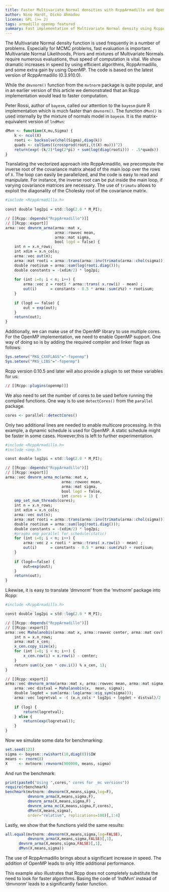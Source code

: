 ```yaml
---
title: Faster Multivariate Normal densities with RcppArmadillo and OpenMP
author: Nino Hardt, Dicko Ahmadou
license: GPL (>= 2)
tags: armadillo openmp featured
summary: Fast implementation of Multivariate Normal density using RcppArmadillo and OpenMP.
---
```


The Multivariate Normal density function is used frequently
in a number of problems. Especially for MCMC problems, fast 
evaluation is important. Multivariate Normal Likelihoods, 
Priors and mixtures of Multivariate Normals require numerous 
evaluations, thus speed of computation is vital. 
We show dramatic increases in speed by using efficient algorithms,
RcppArmadillo, and some extra gain by using OpenMP.
The code is based on the latest version of RcppArmadillo (0.3.910.0).

While the `dmvnorm()` function from the `mvtnorm` package is quite popular,
and in an earlier version of this article we demonstrated that an 
Rcpp implementation would lead to faster computation.

Peter Rossi, author of `bayesm`, called our attention to the `bayesm` pure R 
implementation which is much faster than `dmvnorm()`. 
The function `dMvn()` is used internally by the mixture of normals model in 
`bayesm`. It is the matrix-equivalent version of `lndMvn`:


```r
dMvn <- function(X,mu,Sigma) {
    k <- ncol(X)
    rooti <- backsolve(chol(Sigma),diag(k))
    quads <- colSums((crossprod(rooti,(t(X)-mu)))^2)
    return(exp(-(k/2)*log(2*pi) + sum(log(diag(rooti))) - .5*quads))
}
```


Translating the vectorized approach into RcppArmadillo, 
we precompute the inverse root of the covariance matrix ahead 
of the main loop over the rows of `X`. 
The loop can easily be parallelized, and the code is easy to read and 
manipulate. For instance, the inverse root can be put inside the main 
loop, if varying covariance matrices are necessary.
The use of `trimatu` allows to exploit the diagonality of the Cholesky
root of the covariance matrix.


```r
#include <RcppArmadillo.h>
  
const double log2pi = std::log(2.0 * M_PI);

// [[Rcpp::depends("RcppArmadillo")]]
// [[Rcpp::export]]
arma::vec dmvnrm_arma(arma::mat x,  
                      arma::rowvec mean,  
                      arma::mat sigma, 
                      bool logd = false) { 
    int n = x.n_rows;
    int xdim = x.n_cols;
    arma::vec out(n);
    arma::mat rooti = arma::trans(arma::inv(trimatu(arma::chol(sigma))));
    double rootisum = arma::sum(log(rooti.diag()));
    double constants = -(xdim/2) * log2pi;
    
    for (int i=0; i < n; i++) {
        arma::vec z = rooti * arma::trans( x.row(i) - mean) ;    
        out(i)      = constants - 0.5 * arma::sum(z%z) + rootisum;     
    }  
      
    if (logd == false) {
        out = exp(out);
    }
    return(out);
}
```

Additionally, we can make use of the OpenMP library to use multiple 
cores. For the OpenMP implementation, we need to enable OpenMP support. 
One way of doing so is by adding the required compiler and linker 
flags as follows:

```r
Sys.setenv("PKG_CXXFLAGS"="-fopenmp")
Sys.setenv("PKG_LIBS"="-fopenmp")
```

Rcpp version 0.10.5 and later will also provide a plugin to set these
variables for us:

```r
// [[Rcpp::plugins(openmp)]]
``` 

We also need to set the number of cores to be used before running the
compiled functions. One way is to use `detectCores()` from the `parallel`
package.

```r
cores <- parallel::detectCores()
```

Only two additional lines are needed to enable multicore processing. 
In this example, a dynamic schedule is used for OpenMP. 
A static schedule might be faster in some cases. However,this is 
left to further experimentation.


```r
#include <RcppArmadillo.h>
#include <omp.h>

const double log2pi = std::log(2.0 * M_PI);

// [[Rcpp::depends("RcppArmadillo")]]
// [[Rcpp::export]]
arma::vec dmvnrm_arma_mc(arma::mat x,  
                         arma::rowvec mean,  
                         arma::mat sigma, 
                         bool logd = false,
                         int cores = 1) { 
    omp_set_num_threads(cores);
    int n = x.n_rows;
    int xdim = x.n_cols;
    arma::vec out(n);
    arma::mat rooti = arma::trans(arma::inv(trimatu(arma::chol(sigma))));
    double rootisum = arma::sum(log(rooti.diag()));
    double constants = -(xdim/2) * log2pi;
    #pragma omp parallel for schedule(static) 
    for (int i=0; i < n; i++) {
        arma::vec z = rooti * arma::trans( x.row(i) - mean) ;    
        out(i)      = constants - 0.5 * arma::sum(z%z) + rootisum;     
    }  
      
    if (logd==false) {
        out=exp(out);
    }
    return(out);
}
```


Likewise, it is easy to translate 'dmvnorm' from the 'mvtnorm' 
package into Rcpp:

```r
#include <RcppArmadillo.h>

const double log2pi = std::log(2.0 * M_PI);

// [[Rcpp::depends("RcppArmadillo")]]
// [[Rcpp::export]]
arma::vec Mahalanobis(arma::mat x, arma::rowvec center, arma::mat cov) {
    int n = x.n_rows;
    arma::mat x_cen;
    x_cen.copy_size(x);
    for (int i=0; i < n; i++) {
        x_cen.row(i) = x.row(i) - center;
    }
    return sum((x_cen * cov.i()) % x_cen, 1);    
}

// [[Rcpp::export]]
arma::vec dmvnorm_arma(arma::mat x, arma::rowvec mean, arma::mat sigma, bool log = false) { 
    arma::vec distval = Mahalanobis(x,  mean, sigma);
    double logdet = sum(arma::log(arma::eig_sym(sigma)));
    arma::vec logretval = -( (x.n_cols * log2pi + logdet + distval)/2  ) ;
    
    if (log) { 
        return(logretval);
    } else { 
        return(exp(logretval));
    }
}
```



Now we simulate some data for benchmarking:
```r
set.seed(123)
sigma <- bayesm::rwishart(10,diag(8))$IW
means <- rnorm(8)
X     <- mvtnorm::rmvnorm(900000, means, sigma)
```



And run the benchmark:

```r
print(paste0("Using ",cores," cores for _mc versions"))
require(rbenchmark)
benchmark(mvtnorm::dmvnorm(X,means,sigma,log=F), 
          dmvnorm_arma(X,means,sigma,F), 
          dmvnrm_arma(X,means,sigma,F) , 
          dmvnrm_arma_mc(X,means,sigma,F,cores), 
          dMvn(X,means,sigma),
          order="relative", replications=100)[,1:4]
```



Lastly, we show that the functions yield the same results:

```r
all.equal(mvtnorm::dmvnorm(X,means,sigma,log=FALSE),
          dmvnorm_arma(X,means,sigma,FALSE)[,1],
	  dmvnrm_arma(X,means,sigma,FALSE)[,1],
	  dMvn(X,means,sigma))
```


The use of RcppArmadillo brings about a significant increase 
in speed. The addition of OpenMP leads to only little 
additional performance. 

This example also illustrates that Rcpp does not completely
substitute the need to look for faster algorithms. Basing the
code of 'lndMvn' instead of 'dmvnorm' leads to a significantly
faster function.


